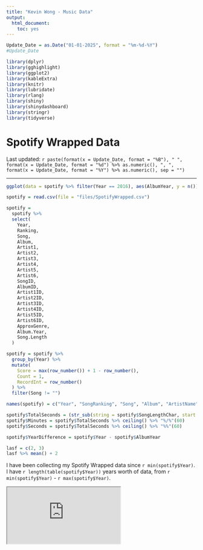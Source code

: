 ```yaml
---
title: "Kevin Wong - Music Data"
output:
  html_document:
    toc: yes
---
```


```r
Update_Date = as.Date("01-01-2025", format = "%m-%d-%Y")
#Update_Date

library(dplyr)
library(gghighlight)
library(ggplot2)
library(kableExtra)
library(knitr)
library(lubridate)
library(rlang)
library(shiny)
library(shinydashboard)
library(stringr)
library(tidyverse)
```

<style type="text/css">
body .main-container {
	max-width: 1080px !important;
}
</style>

<h1>Spotify Wrapped Data</h1>

<p class="last-updated">
Last updated: `r paste(format(x = Update_Date, format = "%B"), " ", format(x = Update_Date, format = "%d") %>% as.numeric(), ", ", format(x = Update_Date, format = "%Y") %>% as.numeric(), sep = "")`
</p>

<hr />

```r
ggplot(data = spotify %>% filter(Year == 2016), aes(AlbumYear, y = n())) 
```

```r
spotify = read.csv(file = "files/SpotifyWrapped.csv")

spotify =
  spotify %>%
  select(
    Year,
    Ranking,
    Song,
    Album,
    Artist1,
    Artist2,
    Artist3,
    Artist4,
    Artist5,
    Artist6,
    SongID,
    AlbumID,
    Artist1ID,
    Artist2ID,
    Artist3ID,
    Artist4ID,
    Artist5ID,
    Artist6ID,
    ApproxGenre,
    Album.Year,
    Song.Length
  )

spotify = spotify %>%
  group_by(Year) %>%
  mutate(
    Score = max(row_number()) + 1 - row_number(),
    Count = 1,
    RecordInt = row_number()
  ) %>%
  filter(Song != "")

names(spotify) = c("Year", "SongRanking", "Song", "Album", "ArtistName", "Artist2Name", "Artist3Name", "Artist4Name", "Artist5Name", "Artist6Name", "SongID", "AlbumID", "Artist1ID", "Artist2ID", "Artist3ID", "Artist4ID", "Artist5ID", "Artist6ID", "Genre", "AlbumYear", "SongLengthChar", "Score", "Count", "RecordInt")

spotify$TotalSeconds = (str_sub(string = spotify$SongLengthChar, start = 1, end = 1) %>% as.integer() * 60) + str_sub(string = spotify$SongLengthChar, start = 3) %>% as.integer()
spotify$Minutes = spotify$TotalSeconds %>% ceiling() %>% "%/%"(60)
spotify$Seconds = spotify$TotalSeconds %>% ceiling() %>% "%%"(60)
```

```r
spotify$YearDifference = spotify$Year - spotify$AlbumYear
```

```r
lasf = c(2, 3)
lasf %>% mean() + 2
```


<p class="last-updated">
I have been collecting my Spotify Wrapped data since `r min(spotify$Year)`. I have `r length(table(spotify$Year))` years worth of data, from `r min(spotify$Year)` - `r max(spotify$Year)`.
</p>

<div class="shiny-container">
<iframe src="https://kevinjameswong.shinyapps.io/spotify/">
</iframe>
</div>


